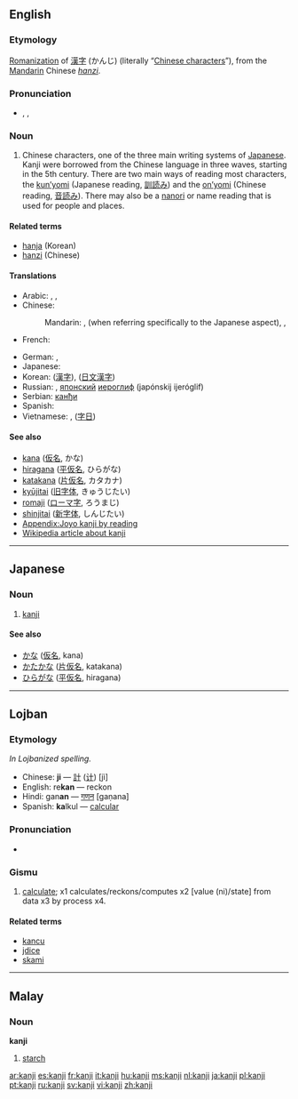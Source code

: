 {{wikipedia|Kanji}}
==English==

===Etymology===
[[romanization|Romanization]] of {{etyl|ja}} [[漢字]] (かんじ) (literally “[[Chinese character]]s”), from the [[Mandarin]] Chinese ''[[hanzi]]''.

===Pronunciation===
* {{enPR|kănji}}, {{IPA|/ˈkændʒi/}}, {{SAMPA|/"k{ndZi/}}
*: {{rhymes|ændʒi}}

===Noun===
{{en-noun|kanji}}

# Chinese characters, one of the three main writing systems of [[Japanese]].  Kanji were borrowed from the Chinese language in three waves, starting in the 5th century.  There are two main ways of reading most characters, the [[kun'yomi|kun’yomi]] (Japanese reading, [[訓読み]]) and the [[on'yomi|on’yomi]] (Chinese reading, [[音読み]]).  There may also be a [[nanori]] or name reading that is used for people and places.

====Related terms====
* [[hanja]] (Korean)
* [[hanzi]] (Chinese)

====Translations====
{{trans-top|Chinese characters in Japanese context}}
* Arabic: {{t|ar|كانجي|m|tr=kaanjiy|sc=Arab}},  {{t|ar|طابع يابانية|m|tr=Taabi` yabaaniy|sc=Arab}},  {{t|ar|حرف ياباني|m|tr=Harf yabaaniy|sc=Arab}}
* Chinese:
*: Mandarin: {{t|zh|日本漢字|sc=Hani}}, {{t|zh|日本汉字|tr=Rìběn hànzì|sc=Hani}} (when referring specifically to the Japanese aspect),  {{qualifier|any Chinese character}} {{t|zh|漢字}},  {{t|zh|汉字|tr=hànzì}}
* French: {{t|fr|caractère japonais|m}}
{{trans-mid}}
* German: {{t|de|Kanji|n}},  {{t|de|japanisches Zeichen|n}}
* Japanese: {{t+|ja|漢字|tr=かんじ, kanji|sc=Jpan}}
* Korean: {{qualifier|any Chinese character}} {{t+|ko|한자|tr=hanja|sc=Kore}} ([[漢字]]),  {{t|ko|일문한자|sc=Kore}} ([[日文漢字]])
* Russian: {{t|ru|кандзи|m|tr=kandzí|sc=Cyrl}}, [[японский]] [[иероглиф]] (japónskij ijeróglif) {{m}}
* Serbian: [[канђи]]
* Spanish: {{t|es|carácter japonés|m}}
* Vietnamese: {{t|vi|Chữ Kanji}},  {{t|vi|chữ Nhật}} ([[字日]])
{{trans-bottom}}

====See also====
* [[kana]] ([[仮名]], かな)
* [[hiragana]] ([[平]][[仮名]], ひらがな)
* [[katakana]] ([[片仮名]], カタカナ)
* [[kyūjitai]] ([[旧字体]], きゅうじたい)
* [[romaji]] ([[ローマ字]], ろうまじ)
* [[shinjitai]] ([[新字体]], しんじたい)
* [[Appendix:Joyo kanji by reading]]
* [[w:Kanji|Wikipedia article about kanji]]

----

==Japanese==

===Noun===
{{ja-noun|r|hira=かんじ}}

# {{ja-def|漢字}} [[kanji#English|kanji]]

====See also====
* [[かな]] ([[仮名]], kana)
* [[かたかな]] ([[片仮名]], katakana)
* [[ひらがな]] ([[平仮名]], hiragana)

----

==Lojban==

===Etymology===
''In Lojbanized spelling.''
* Chinese: '''ji''' — [[計]] ([[计]]) [jì]
* English: re'''kan''' — reckon
* Hindi: gan'''an''' — [[गणन]] [gaṇana]
* Spanish: '''ka'''lkul — [[calcular]]

===Pronunciation===
* {{IPA|/'kanʒji/|lang=jbo}}

===Gismu===
{{jbo-gismu|kaj|}}

# [[calculate]]; x1 calculates/reckons/computes x2 [value (ni)/state] from data x3 by process x4.

====Related terms====
* [[kancu]]
* [[jdice]]
* [[skami]]

----

==Malay==

===Noun===
'''kanji'''

# [[starch]]

[[ar:kanji]]
[[es:kanji]]
[[fr:kanji]]
[[it:kanji]]
[[hu:kanji]]
[[ms:kanji]]
[[nl:kanji]]
[[ja:kanji]]
[[pl:kanji]]
[[pt:kanji]]
[[ru:kanji]]
[[sv:kanji]]
[[vi:kanji]]
[[zh:kanji]]